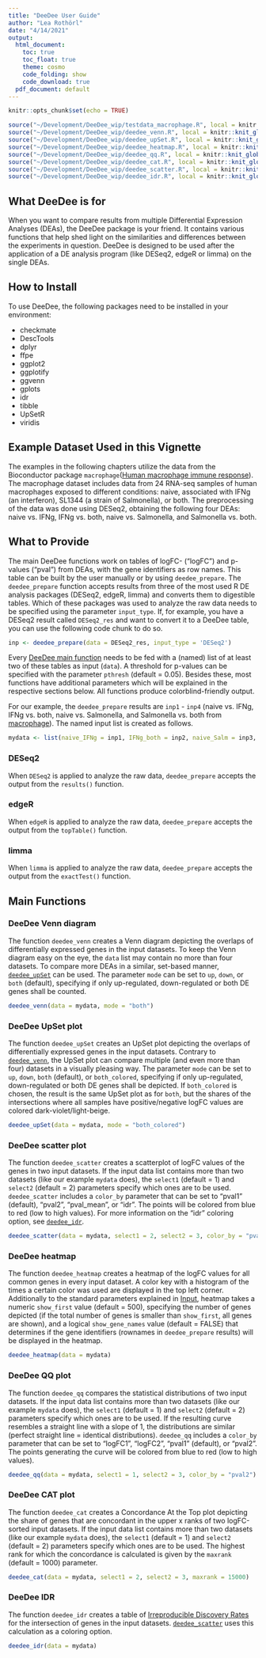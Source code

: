 ```yaml
---
title: "DeeDee User Guide"
author: "Lea Rothörl"
date: "4/14/2021"
output:
  html_document:
    toc: true
    toc_float: true
    theme: cosmo
    code_folding: show
    code_download: true
  pdf_document: default
---
```


```r
knitr::opts_chunk$set(echo = TRUE)
```

```r
source("~/Development/DeeDee_wip/testdata_macrophage.R", local = knitr::knit_global())
source("~/Development/DeeDee_wip/deedee_venn.R", local = knitr::knit_global())
source("~/Development/DeeDee_wip/deedee_upSet.R", local = knitr::knit_global())
source("~/Development/DeeDee_wip/deedee_heatmap.R", local = knitr::knit_global())
source("~/Development/DeeDee_wip/deedee_qq.R", local = knitr::knit_global())
source("~/Development/DeeDee_wip/deedee_cat.R", local = knitr::knit_global())
source("~/Development/DeeDee_wip/deedee_scatter.R", local = knitr::knit_global())
source("~/Development/DeeDee_wip/deedee_idr.R", local = knitr::knit_global())
```

## What DeeDee is for

When you want to compare results from multiple Differential Expression Analyses (DEAs), the DeeDee package is your friend. It contains various functions that help shed light on the similarities and differences between the experiments in question. DeeDee is designed to be used after the application of a DE analysis program (like DESeq2, edgeR or limma) on the single DEAs. 


## How to Install

To use DeeDee, the following packages need to be installed in your environment: 

 * checkmate
 * DescTools
 * dplyr
 * ffpe
 * ggplot2
 * ggplotify
 * ggvenn
 * gplots
 * idr
 * tibble
 * UpSetR
 * viridis


## Example Dataset Used in this Vignette

The examples in the following chapters utilize the data from the Bioconductor package `macrophage`([Human macrophage immune response](https://bioconductor.org/packages/release/data/experiment/html/macrophage.html "Bioconductor - macrophage")). The macrophage dataset includes data from 24 RNA-seq samples of human macrophages exposed to different conditions: naive, associated with IFNg (an interferon), SL1344 (a strain of Salmonella), or both. The preprocessing of the data was done using DESeq2, obtaining the following four DEAs: naive vs. IFNg, IFNg vs. both, naive vs. Salmonella, and Salmonella vs. both. 


## What to Provide

The main DeeDee functions work on tables of logFC- ("logFC") and p-values ("pval") from DEAs, with the gene identifiers as row names. This table can be built by the user manually or by using `deedee_prepare`. The `deedee_prepare` function accepts results from three of the most used R DE analysis packages (DESeq2, edgeR, limma) and converts them to digestible tables. Which of these packages was used to analyze the raw data needs to be specified using the parameter `input_type`. If, for example, you have a DESeq2 result called `DESeq2_res` and want to convert it to a DeeDee table, you can use the following code chunk to do so. 

```r
inp <- deedee_prepare(data = DESeq2_res, input_type = 'DESeq2')
```

Every [DeeDee main function](#main-functions) needs to be fed with a (named) list of at least two of these tables as input (`data`). A threshold for p-values can be specified with the parameter `pthresh` (default = 0.05). Besides these, most functions have additional parameters which will be explained in the respective sections below. All functions produce colorblind-friendly output.

For our example, the `deedee_prepare` results are `inp1` - `inp4` (naive vs. IFNg, IFNg vs. both, naive vs. Salmonella, and Salmonella vs. both from [macrophage](#example-dataset-used-in-this-vignette)). The named input list is created as follows. 

```r
mydata <- list(naive_IFNg = inp1, IFNg_both = inp2, naive_Salm = inp3, Salm_both = inp4)
```


### DESeq2

When `DESeq2` is applied to analyze the raw data, `deedee_prepare` accepts the output from the `results()` function. 


### edgeR

When `edgeR` is applied to analyze the raw data, `deedee_prepare` accepts the output from the `topTable()` function. 


### limma

When `limma` is applied to analyze the raw data, `deedee_prepare` accepts the output from the `exactTest()` function. 


\pagebreak
## Main Functions
### DeeDee Venn diagram

The function `deedee_venn` creates a Venn diagram depicting the overlaps of differentially expressed genes in the input datasets. To keep the Venn diagram easy on the eye, the `data` list may contain no more than four datasets. To compare more DEAs in a similar, set-based manner, [`deedee_upSet`](#deedee-upset-plot) can be used. The parameter `mode` can be set to `up`, `down`, or `both` (default), specifying if only up-regulated, down-regulated or both DE genes shall be counted. 

```r
deedee_venn(data = mydata, mode = "both")
```


\pagebreak
### DeeDee UpSet plot

The function `deedee_upSet` creates an UpSet plot depicting the overlaps of differentially expressed genes in the input datasets. Contrary to [`deedee_venn`](#deedee-venn-diagram), the UpSet plot can compare multiple (and even more than four) datasets in a visually pleasing way. The parameter `mode` can be set to `up`, `down`, `both` (default), or `both_colored`, specifying if only up-regulated, down-regulated or both DE genes shall be depicted. If `both_colored` is chosen, the result is the same UpSet plot as for `both`, but the shares of the intersections where all samples have positive/negative logFC values are colored dark-violet/light-beige. 

```r
deedee_upSet(data = mydata, mode = "both_colored")
```


\pagebreak
### DeeDee scatter plot

The function `deedee_scatter` creates a scatterplot of logFC values of the genes in two input datasets. If the input data list contains more than two datasets (like our example `mydata` does),  the `select1` (default = 1) and `select2` (default = 2) parameters specify which ones are to be used. `deedee_scatter` includes a `color_by` parameter that can be set to "pval1" (default), "pval2", "pval_mean", or "idr". The points will be colored from blue to red (low to high values). For more information on the "idr" coloring option, see [`deedee_idr`](#deedee-idr).

```r
deedee_scatter(data = mydata, select1 = 2, select2 = 3, color_by = "pval_mean")
```


\pagebreak
### DeeDee heatmap

The function `deedee_heatmap` creates a heatmap of the logFC values for all common genes in every input dataset. A color key with a histogram of the times a certain color was used are displayed in the top left corner. Additionally to the standard parameters explained in [Input](#what-to-provide), heatmap takes a numeric `show_first` value (default = 500), specifying the number of genes depicted (if the total number of genes is smaller than `show_first`, all genes are shown), and a logical `show_gene_names` value (default = FALSE) that determines if the gene identifiers (rownames in `deedee_prepare` results) will be displayed in the heatmap. 

```r
deedee_heatmap(data = mydata)
```


\pagebreak
### DeeDee QQ plot

The function `deedee_qq` compares the statistical distributions of two input datasets. If the input data list contains more than two datasets (like our example `mydata` does),  the `select1` (default = 1) and `select2` (default = 2) parameters specify which ones are to be used. If the resulting curve resembles a straight line with a slope of 1, the distributions are similar (perfect straight line = identical distributions). `deedee_qq` includes a `color_by` parameter that can be set to "logFC1", "logFC2", "pval1" (default), or "pval2". The points generating the curve will be colored from blue to red (low to high values). 

```r
deedee_qq(data = mydata, select1 = 1, select2 = 3, color_by = "pval2")
```


\pagebreak
### DeeDee CAT plot

The function `deedee_cat` creates a Concordance At the Top plot depicting the share of genes that are concordant in the upper x ranks of two logFC-sorted input datasets. If the input data list contains more than two datasets (like our example `mydata` does),  the `select1` (default = 1) and `select2` (default = 2) parameters specify which ones are to be used. The highest rank for which the concordance is calculated is given by the `maxrank` (default = 1000) parameter. 

```r
deedee_cat(data = mydata, select1 = 2, select2 = 3, maxrank = 15000)
```


\pagebreak
### DeeDee IDR

The function `deedee_idr` creates a table of [Irreproducible Discovery Rates](https://www.uio.no/english/services/it/research/sensitive-data/use-tsd/hpc/software/idr.html) for the intersection of genes in the input datasets. [`deedee_scatter`](#deede-scatter-plot) uses this calculation as a coloring option. 

```r
deedee_idr(data = mydata)
```




 
 
